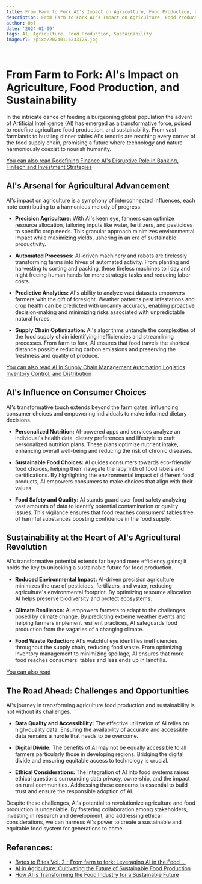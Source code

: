 ```yaml
---
title: From Farm to Fork AI's Impact on Agriculture, Food Production, and Sustainability
description: From Farm to Fork AI's Impact on Agriculture, Food Production, and Sustainability
author: Usf
date: '2024-01-09'
tags: AI, Agriculture, Food Production, Sustainability
imageUrl: /pixa/20240116233125.jpg

---
```

# From Farm to Fork: AI's Impact on Agriculture, Food Production, and Sustainability

In the intricate dance of feeding a  burgeoning global population the advent of Artificial Intelligence (AI) has  emerged as a transformative force, poised to redefine agriculture food production, and sustainability. From vast farmlands to bustling dinner  tables AI's tendrils are reaching  every corner of the food supply  chain, promising a future where technology and nature harmoniously coexist to nourish humanity.

[You can also read Redefining Finance AI's Disruptive Role in Banking, FinTech  and Investment Strategies](Redefining%20Finance%20AI%27s%20Disruptive%20Role%20in%20Banking%2C%20FinTech%2C%20and%20Investment%20Strategies)


## AI's Arsenal for Agricultural Advancement

AI's impact  on agriculture is a symphony of interconnected influences, each note contributing to a harmonious melody  of progress.

- **Precision Agriculture:** With AI's keen eye, farmers can optimize resource  allocation, tailoring  inputs like water, fertilizers, and pesticides to specific crop needs. This granular  approach minimizes environmental impact while maximizing yields, ushering in an era of sustainable productivity.

- **Automated Processes:** AI-driven machinery and robots are tirelessly transforming farms into hives of automated activity. From planting and harvesting to sorting and packing, these tireless machines toil day and night freeing human hands for more  strategic tasks and reducing labor costs.

- **Predictive Analytics:** AI's ability to analyze vast datasets empowers farmers with the gift of foresight.  Weather patterns pest infestations and crop health can be  predicted with uncanny accuracy, enabling proactive decision-making  and minimizing risks associated with unpredictable natural forces.

- **Supply Chain Optimization:**  AI's algorithms untangle the complexities of  the food  supply  chain identifying inefficiencies and  streamlining processes.  From farm to fork, AI ensures that food travels the  shortest distance possible reducing carbon emissions and preserving the freshness and quality of produce.

[You can also read AI in Supply Chain Management  Automating Logistics Inventory Control, and Distribution](AI%20in%20Supply%20Chain%20Management%20Automating%20Logistics%2C%20Inventory%20Control%2C%20and%20Distribution)


## AI's Influence on Consumer Choices

AI's transformative touch  extends  beyond the  farm gates, influencing consumer choices and empowering individuals to make informed dietary decisions.

- **Personalized Nutrition:** AI-powered apps and services  analyze an individual's health data, dietary preferences and lifestyle to craft personalized nutrition plans. These plans optimize nutrient intake, enhancing overall well-being and reducing the  risk of chronic diseases.

- **Sustainable Food Choices:** AI guides consumers towards eco-friendly food choices,  helping them navigate the labyrinth of  food labels and certifications.  By  highlighting the environmental impact of different food products, AI empowers consumers to make choices that align with their  values.

- **Food Safety and Quality:** AI stands guard over food safety analyzing  vast amounts of data to identify potential contamination  or quality issues. This vigilance ensures that food reaches consumers' tables free of  harmful substances boosting confidence in the food supply.

## Sustainability at the Heart of AI's Agricultural  Revolution

AI's transformative potential  extends far  beyond mere efficiency  gains; it holds the  key to unlocking a sustainable  future for food production.

- **Reduced Environmental Impact:** AI-driven precision agriculture minimizes the use of pesticides, fertilizers, and water, reducing agriculture's environmental footprint. By optimizing resource allocation AI helps preserve biodiversity and protect ecosystems.

- **Climate Resilience:** AI empowers farmers  to adapt to the challenges posed by climate change. By predicting extreme weather events and helping farmers implement resilient practices, AI safeguards food production from the vagaries  of a  changing climate.

- **Food Waste Reduction:**  AI's watchful eye identifies inefficiencies  throughout the supply chain, reducing food waste. From optimizing inventory management to minimizing spoilage, AI  ensures  that more food reaches consumers' tables and  less  ends up in landfills.

[You can also read ]()


## The Road Ahead: Challenges and Opportunities

AI's journey in  transforming agriculture food production and sustainability is not without its challenges.

- **Data Quality and Accessibility:** The effective utilization of  AI relies on high-quality  data. Ensuring the availability of accurate and accessible data remains a hurdle  that needs to  be  overcome.

- **Digital Divide:** The  benefits  of AI may not be equally accessible to all farmers particularly those in developing regions. Bridging the digital divide and ensuring equitable  access  to technology  is  crucial.

- **Ethical  Considerations:** The integration  of AI into food systems raises ethical questions surrounding data privacy,  ownership, and the impact on rural communities. Addressing these concerns is essential to build trust and ensure  the responsible adoption of  AI.

Despite these challenges, AI's potential to revolutionize agriculture and food production is undeniable. By fostering collaboration among stakeholders, investing in research and development, and addressing ethical considerations,  we can harness AI's power to create a sustainable  and equitable food system for generations to  come.

## References:
- [Bytes to Bites Vol. 2 - From farm to fork: Leveraging AI in the Food ...](https://peakbridge.vc/bytes-to-bites-vol-2-from-farm-to-fork-leveraging-ai-in-the-food-value-chain/)
- [AI in Agriculture: Cultivating the Future of Sustainable Food Production](https://www.linkedin.com/pulse/ai-agriculture-cultivating-future-sustainable-food-janaka-edirimanna)
- [How AI is Transforming the Food Industry for a Sustainable Future](https://theaicuisine.com/from-farm-to-fork-how-ai-is-transforming-the-food-industry-for-a-sustainable-future/)

